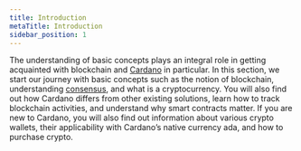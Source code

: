 ```yaml
---
title: Introduction
metaTitle: Introduction
sidebar_position: 1
---
```


The understanding of basic concepts plays an integral role in getting acquainted
with blockchain and [Cardano](https://cardano.org/) in particular. In this
section, we start our journey with basic concepts such as the notion of
blockchain, understanding
[consensus](https://docs.cardano.org/learn/consensus-explained), and what is a
cryptocurrency. You will also find out how Cardano differs from other existing
solutions, learn how to track blockchain activities, and understand why smart
contracts matter. If you are new to Cardano, you will also find out information
about various crypto wallets, their applicability with Cardano’s native currency
ada, and how to purchase crypto.
